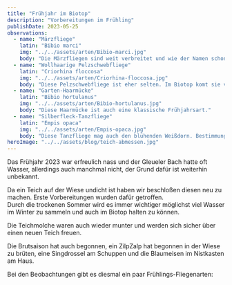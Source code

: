 ```yaml
---
title: "Frühjahr im Biotop"
description: "Vorbereitungen im Frühling"
publishDate: 2023-05-25
observations:
  - name: "Märzfliege"
    latin: "Bibio marci"
    img: "../../assets/arten/Bibio-marci.jpg"
    body: "Die Märzfliegen sind weit verbreitet und wie der Namen schon sagt im März und April unterwegs."
  - name: "Wollhaarige Pelzschwebfliege"
    latin: "Criorhina floccosa"
    img: "../../assets/arten/Criorhina-floccosa.jpg"
    body: "Diese Pelzschwebfliege ist eher selten. Im Biotop komt sie vor wegen dem blühenden Weißdorn und den Eichen."
  - name: "Garten-Haarmücke"
    latin: "Bibio hortulanus"
    img: "../../assets/arten/Bibio-hortulanus.jpg"
    body: "Diese Haarmücke ist auch eine klassische Frühjahrsart."
  - name: "Silberfleck-Tanzfliege"
    latin: "Empis opaca"
    img: "../../assets/arten/Empis-opaca.jpg"
    body: "Diese Tanzfliege mag auch den blühenden Weißdorn. Bestimmung ist nicht ganz sicher."
heroImage: "../../assets/blog/teich-abmessen.jpg"
---
```



Das Frühjahr 2023 war erfreulich nass und der Gleueler Bach hatte oft Wasser, allerdings auch manchmal nicht, der Grund dafür ist weiterhin unbekannt.  

Da ein Teich auf der Wiese undicht ist haben wir beschloßen diesen neu zu machen. Erste Vorbereitungen wurden dafür getroffen.  
Durch die trockenen Sommer wird es immer wichtiger möglichst viel Wasser im Winter zu sammeln und auch im Biotop halten zu können. 

Die Teichmolche waren auch wieder munter und werden sich sicher über einen neuen Teich freuen.

Die Brutsaison hat auch begonnen, ein ZilpZalp hat begonnen in der Wiese zu brüten, eine Singdrossel am Schuppen und die Blaumeisen im Nistkasten am Haus.

Bei den Beobachtungen gibt es diesmal ein paar Frühlings-Fliegenarten:
